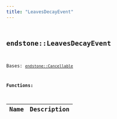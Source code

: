 ```yaml
---
title: "LeavesDecayEvent"
---
```


## <code className="doc-symbol doc-symbol-class"/> endstone::LeavesDecayEvent

Bases: [`endstone::Cancellable`](classendstone_1_1_cancellable.md)
















**Functions:**

<table>
<thead>
   <tr>
      <th>Name</th>
      <th>Description</th>
   </tr>
</thead>
<tbody>
</tbody>
</table>
